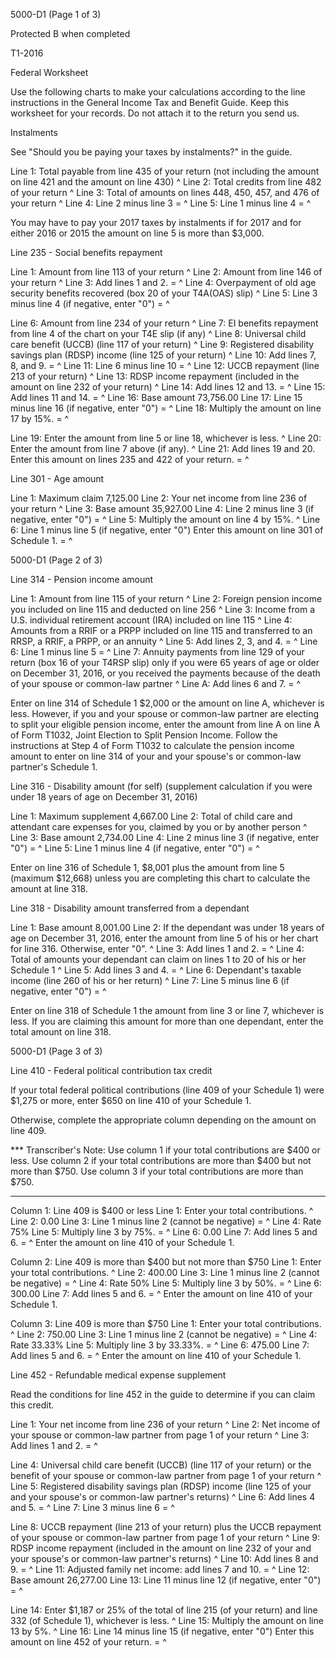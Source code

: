 ﻿5000-D1 (Page 1 of 3) 
 
Protected B when completed 
 
T1-2016 
 
Federal Worksheet 
 
Use the following charts to make your calculations according to the line 
instructions in the General Income Tax and Benefit Guide. Keep this worksheet 
for your records. Do not attach it to the return you send us. 
 
Instalments 
 
See "Should you be paying your taxes by instalments?" in the guide. 
 
Line 1: Total payable from line 435 of your return (not including the amount 
on line 421 and the amount on line 430) ^
Line 2: Total credits from line 482 of your return ^
Line 3: Total of amounts on lines 448, 450, 457, and 476 of your return ^
Line 4: Line 2 minus line 3 = ^
Line 5: Line 1 minus line 4 = ^
 
You may have to pay your 2017 taxes by instalments if for 2017 and for either 
2016 or 2015 the amount on line 5 is more than $3,000. 
 
Line 235 - Social benefits repayment 
 
Line 1: Amount from line 113 of your return ^
Line 2: Amount from line 146 of your return ^
Line 3: Add lines 1 and 2. = ^
Line 4: Overpayment of old age security benefits recovered (box 20 of your 
T4A(OAS) slip) ^
Line 5: Line 3 minus line 4 (if negative, enter "0") = ^
 
Line 6: Amount from line 234 of your return ^
Line 7: EI benefits repayment from line 4 of the chart on your T4E slip (if 
any) ^
Line 8: Universal child care benefit (UCCB) (line 117 of your return) ^
Line 9: Registered disability savings plan (RDSP) income (line 125 of your 
return) ^
Line 10: Add lines 7, 8, and 9. = ^
Line 11: Line 6 minus line 10 = ^
Line 12: UCCB repayment (line 213 of your return) ^
Line 13: RDSP income repayment (included in the amount on line 232 of your 
return) ^
Line 14: Add lines 12 and 13. = ^
Line 15: Add lines 11 and 14. = ^
Line 16: Base amount 73,756.00 
Line 17: Line 15 minus line 16 (if negative, enter "0") = ^
Line 18: Multiply the amount on line 17 by 15%. = ^
 
Line 19: Enter the amount from line 5 or line 18, whichever is less. ^
Line 20: Enter the amount from line 7 above (if any). ^
Line 21: Add lines 19 and 20. Enter this amount on lines 235 and 422 of your 
return. = ^
 
Line 301 - Age amount 
 
Line 1: Maximum claim 7,125.00 
Line 2: Your net income from line 236 of your return ^
Line 3: Base amount 35,927.00 
Line 4: Line 2 minus line 3 (if negative, enter "0") = ^
Line 5: Multiply the amount on line 4 by 15%. ^
Line 6: Line 1 minus line 5 (if negative, enter "0") Enter this amount on 
line 301 of Schedule 1. = ^
 
 
5000-D1 (Page 2 of 3) 
 
Line 314 - Pension income amount 
 
Line 1: Amount from line 115 of your return ^
Line 2: Foreign pension income you included on line 115 and deducted on line 
256 ^
Line 3: Income from a U.S. individual retirement account (IRA) included on 
line 115 ^
Line 4: Amounts from a RRIF or a PRPP included on line 115 and transferred to 
an RRSP, a RRIF, a PRPP, or an annuity ^
Line 5: Add lines 2, 3, and 4. = ^
Line 6: Line 1 minus line 5 = ^
Line 7: Annuity payments from line 129 of your return (box 16 of your T4RSP 
slip) only if you were 65 years of age or older on December 31, 2016, or you 
received the payments because of the death of your spouse or common-law 
partner ^
Line A: Add lines 6 and 7. = ^
 
Enter on line 314 of Schedule 1 $2,000 or the amount on line A, whichever is 
less. However, if you and your spouse or common-law partner are electing to 
split your eligible pension income, enter the amount from line A on line A of 
Form T1032, Joint Election to Split Pension Income. Follow the instructions 
at Step 4 of Form T1032 to calculate the pension income amount to enter on 
line 314 of your and your spouse's or common-law partner's Schedule 1. 
 
Line 316 - Disability amount (for self) 
(supplement calculation if you were under 18 years of age on December 31, 
2016) 
 
Line 1: Maximum supplement 4,667.00 
Line 2: Total of child care and attendant care expenses for you, claimed by 
you or by another person ^
Line 3: Base amount 2,734.00 
Line 4: Line 2 minus line 3 (if negative, enter "0") = ^
Line 5: Line 1 minus line 4 (if negative, enter "0") = ^
 
Enter on line 316 of Schedule 1, $8,001 plus the amount from line 5 (maximum 
$12,668) unless you are completing this chart to calculate the amount at line 
318. 
 
Line 318 - Disability amount transferred from a dependant 
 
Line 1: Base amount 8,001.00 
Line 2: If the dependant was under 18 years of age on December 31, 2016, 
enter the amount from line 5 of his or her chart for line 316. Otherwise, 
enter "0". ^
Line 3: Add lines 1 and 2. = ^
Line 4: Total of amounts your dependant can claim on lines 1 to 20 of his or 
her Schedule 1 ^
Line 5: Add lines 3 and 4. = ^
Line 6: Dependant's taxable income (line 260 of his or her return) ^
Line 7: Line 5 minus line 6 (if negative, enter "0") = ^
 
Enter on line 318 of Schedule 1 the amount from line 3 or line 7, whichever 
is less. If you are claiming this amount for more than one dependant, enter 
the total amount on line 318. 
 
 
5000-D1 (Page 3 of 3) 
 
Line 410 - Federal political contribution tax credit 
 
If your total federal political contributions (line 409 of your Schedule 1) 
were $1,275 or more, enter $650 on line 410 of your Schedule 1. 
 
Otherwise, complete the appropriate column depending on the amount on line 
409. 
 
*** Transcriber's Note: Use column 1 if your total contributions are $400 or 
less. Use column 2 if your total contributions are more than $400 but not 
more than $750. Use column 3 if your total contributions are more than $750. 
*** 
 
Column 1: Line 409 is $400 or less 
Line 1: Enter your total contributions. ^
Line 2: 0.00 
Line 3: Line 1 minus line 2 (cannot be negative) = ^
Line 4: Rate 75% 
Line 5: Multiply line 3 by 75%. = ^
Line 6: 0.00 
Line 7: Add lines 5 and 6. = ^
Enter the amount on line 410 of your Schedule 1. 
 
Column 2: Line 409 is more than $400 but not more than $750 
Line 1: Enter your total contributions. ^
Line 2: 400.00 
Line 3: Line 1 minus line 2 (cannot be negative) = ^
Line 4: Rate 50% 
Line 5: Multiply line 3 by 50%. = ^
Line 6: 300.00 
Line 7: Add lines 5 and 6. = ^
Enter the amount on line 410 of your Schedule 1. 
 
Column 3: Line 409 is more than $750 
Line 1: Enter your total contributions. ^
Line 2: 750.00 
Line 3: Line 1 minus line 2 (cannot be negative) = ^
Line 4: Rate 33.33% 
Line 5: Multiply line 3 by 33.33%. = ^
Line 6: 475.00 
Line 7: Add lines 5 and 6. = ^
Enter the amount on line 410 of your Schedule 1. 
 
Line 452 - Refundable medical expense supplement 
 
Read the conditions for line 452 in the guide to determine if you can claim 
this credit. 
 
Line 1: Your net income from line 236 of your return ^
Line 2: Net income of your spouse or common-law partner from page 1 of your 
return ^
Line 3: Add lines 1 and 2. = ^
 
Line 4: Universal child care benefit (UCCB) (line 117 of your return) or the 
benefit of your spouse or common-law partner from page 1 of your return ^
Line 5: Registered disability savings plan (RDSP) income (line 125 of your 
and your spouse's or common-law partner's returns) ^
Line 6: Add lines 4 and 5. = ^
Line 7: Line 3 minus line 6 = ^
 
Line 8: UCCB repayment (line 213 of your return) plus the UCCB repayment of 
your spouse or common-law partner from page 1 of your return ^
Line 9: RDSP income repayment (included in the amount on line 232 of your and 
your spouse's or common-law partner's returns) ^
Line 10: Add lines 8 and 9. = ^
Line 11: Adjusted family net income: add lines 7 and 10. = ^
Line 12: Base amount 26,277.00 
Line 13: Line 11 minus line 12 (if negative, enter "0") = ^
 
Line 14: Enter $1,187 or 25% of the total of line 215 (of your return) and 
line 332 (of Schedule 1), whichever is less. ^
Line 15: Multiply the amount on line 13 by 5%. ^
Line 16: Line 14 minus line 15 (if negative, enter "0") Enter this amount on 
line 452 of your return. = ^
